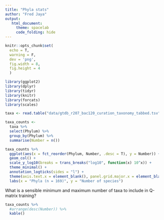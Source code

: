 ```yaml
---
title: "Phyla stats"
author: "Fred Jaya"
output: 
   html_document:
     theme: spacelab
     code_folding: hide
---
```


```r
knitr::opts_chunk$set(
  echo = T,
  warning = F, 
  dev = 'png',
  fig.width = 8,
  fig.height = 4
  )

library(ggplot2)
library(dplyr)
library(tidyr)
library(knitr)
library(forcats)
library(scales)
```

```r
taxa <- read.table("data/gtdb_r207_bac120_curation_taxonomy_tabbed.tsv", sep = "\t", header = T)
```

```r
taxa_counts <- 
  taxa %>%
  select(Phylum) %>%
  group_by(Phylum) %>%
  summarise(Number = n())
```

```r
taxa_counts %>%
  ggplot(aes(x = fct_reorder(Phylum, Number, .desc = T), y = Number)) +
  geom_col() +
  scale_y_log10(breaks = trans_breaks("log10", function(x) 10^x)) +
  theme_minimal() +
  annotation_logticks(sides = "l") +
  theme(axis.text.x = element_blank(), panel.grid.major.x = element_blank()) +
  labs(x = "Phyla (n = 169)", y = "Number of species")
```
What is a sensible minimum and maximum number of taxa to include in Q-matrix training?

```r
taxa_counts %>%
  #arrange(desc(Number)) %>%
  kable()
```
